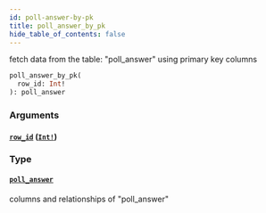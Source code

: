 ```yaml
---
id: poll-answer-by-pk
title: poll_answer_by_pk
hide_table_of_contents: false
---
```


fetch data from the table: "poll_answer" using primary key columns

```graphql
poll_answer_by_pk(
  row_id: Int!
): poll_answer
```

### Arguments

#### [`row_id`](#) ([`Int!`](../scalars/int))

### Type

#### [`poll_answer`](../objects/poll-answer)

columns and relationships of "poll_answer"
